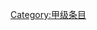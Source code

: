{{catmore1|[[WikiProject:魚類|WikiProject:魚類]]}}
{{Articles by Quality|topic=鱼类|project=鱼类|format=toc}}
{{emptycat}}

[[Category:甲级条目|Category:甲级条目]]